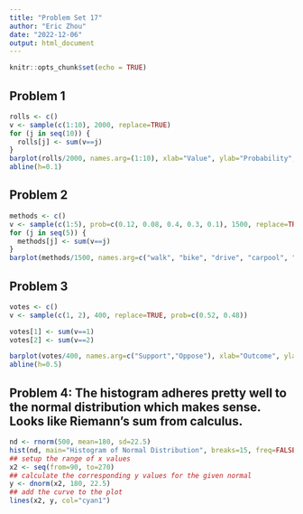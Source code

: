 ---
title: "Problem Set 17"
author: "Eric Zhou"
date: "2022-12-06"
output: html_document
---

```{r setup, include=FALSE}
knitr::opts_chunk$set(echo = TRUE)
```

## **Problem 1**
```{r}
rolls <- c()
v <- sample(c(1:10), 2000, replace=TRUE)
for (j in seq(10)) {
  rolls[j] <- sum(v==j)
}
barplot(rolls/2000, names.arg=(1:10), xlab="Value", ylab="Probability", col="aquamarine", main="10-sided Dice Roll Simulation")
abline(h=0.1)
```

## **Problem 2**
```{r}
methods <- c()
v <- sample(c(1:5), prob=c(0.12, 0.08, 0.4, 0.3, 0.1), 1500, replace=TRUE)
for (j in seq(5)) {
  methods[j] <- sum(v==j)
}
barplot(methods/1500, names.arg=c("walk", "bike", "drive", "carpool", "bus"), xlab="Method", ylab="Probability", col="springgreen2", main="Transportation Methods Used Simulation")
```

## **Problem 3**
```{r}
votes <- c()
v <- sample(c(1, 2), 400, replace=TRUE, prob=c(0.52, 0.48))

votes[1] <- sum(v==1)
votes[2] <- sum(v==2)

barplot(votes/400, names.arg=c("Support","Oppose"), xlab="Outcome", ylab="Probability", col="cadetblue1", main="Poll Simulation", ylim=c(0, 0.6))
abline(h=0.5)
```

## **Problem 4**: The histogram adheres pretty well to the normal distribution which makes sense. Looks like Riemann's sum from calculus.
```{r}
nd <- rnorm(500, mean=180, sd=22.5)
hist(nd, main="Histogram of Normal Distribution", breaks=15, freq=FALSE, col="darkblue")
## setup the range of x values
x2 <- seq(from=90, to=270)
## calculate the corresponding y values for the given normal
y <- dnorm(x2, 180, 22.5) 
## add the curve to the plot
lines(x2, y, col="cyan1")
```

